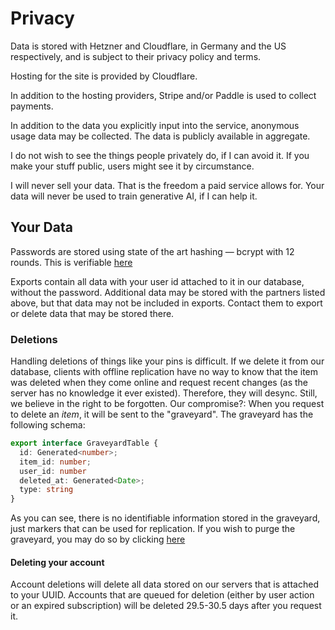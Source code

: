 # Privacy

Data is stored with Hetzner and Cloudflare, in Germany and the US respectively, and is subject to their privacy policy and terms.

Hosting for the site is provided by Cloudflare.

In addition to the hosting providers, Stripe and/or Paddle is used to collect payments.

In addition to the data you explicitly input into the service, anonymous usage data may be collected. The data is publicly available in aggregate.

I do not wish to see the things people privately do, if I can avoid it. If you make your stuff public, users might see it by circumstance.

I will never sell your data. That is the freedom a paid service allows for. Your data will never be used to train generative AI, if I can help it.

## Your Data

Passwords are stored using state of the art hashing — bcrypt with 12 rounds. This is verifiable [here](https://github.com/boehs/pinefore/blob/9f1dd551ea5fe98dec1d39eb6c3b7a54d9d14d54/server/auth.ts#L178)

Exports contain all data with your user id attached to it in our database, without the password. Additional data may be stored with the partners listed above, but that data may not be included in exports. Contact them to export or delete data that may be stored there.

### Deletions

Handling deletions of things like your pins is difficult. If we delete it from our database, clients with offline replication have no way to know that the item was deleted when they come online and request recent changes (as the server has no knowledge it ever existed). Therefore, they will desync. Still, we believe in the right to be forgotten. Our compromise?: When you request to delete an *item*, it will be sent to the "graveyard". The graveyard has the following schema:

```ts
export interface GraveyardTable {
  id: Generated<number>;
  item_id: number;
  user_id: number
  deleted_at: Generated<Date>;
  type: string
}
```

As you can see, there is no identifiable information stored in the graveyard, just markers that can be used for replication. If you wish to purge the graveyard, you may do so by clicking [here](/me/purge?t=graveyard)

#### Deleting your account

Account deletions will delete all data stored on our servers that is attached to your UUID. Accounts that are queued for deletion (either by user action or an expired subscription) will be deleted 29.5-30.5 days after you request it.
